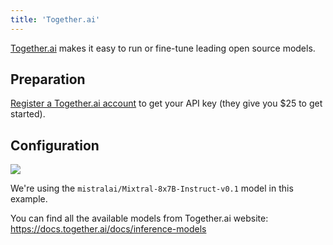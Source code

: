 ```yaml
---
title: 'Together.ai'
---
```


[Together.ai](https://www.together.ai) makes it easy to run or fine-tune leading open source models.

## Preparation

[Register a Together.ai account](https://api.together.xyz/settings/api-keys) to get your API key (they give you $25 to get started).

## Configuration

![](/images/custom-bots/together.png)

We're using the `mistralai/Mixtral-8x7B-Instruct-v0.1` model in this example.

You can find all the available models from Together.ai website: https://docs.together.ai/docs/inference-models
